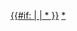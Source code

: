 {{Encourage|title=維基動員令良將|stripe=1|bgcolor=green|stripecolor=yellow|fontcolor=yellow|align={{{align|right}}}}}<includeonly>[[Category:維基動員令良將|{{#if: {{{1}}} | {{{1}}}{{PAGENAME}} | *{{PAGENAME}} }}]]</includeonly><noinclude>
[[Category:維基動員令良將|*]]
</noinclude>